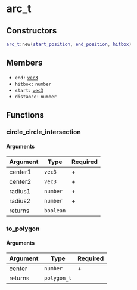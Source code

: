 # arc_t

## Constructors

```lua
arc_t:new(start_position, end_position, hitbox)
```

## Members

- `end:` [`vec3`](/structs/vec3)
- `hitbox:` `number`
- `start:` [`vec3`](/structs/vec3)
- `distance:` `number`

## Functions

### circle_circle_intersection

#### Arguments

| Argument | Type      | Required |
|----------|-----------|----------|
| center1  | `vec3`    | +        |
| center2  | `vec3`    | +        |
| radius1  | `number`  | +        |
| radius2  | `number`  | +        |
| returns  | `boolean` |          |


### to_polygon

#### Arguments

| Argument | Type        | Required |
|----------|-------------|----------|
| center   | `number`    | +        |
| returns  | `polygon_t` |          |

